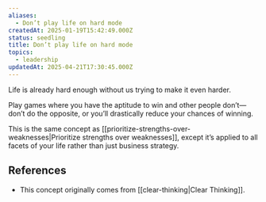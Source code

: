 ```yaml
---
aliases:
  - Don’t play life on hard mode
createdAt: 2025-01-19T15:42:49.000Z
status: seedling
title: Don’t play life on hard mode
topics:
  - leadership
updatedAt: 2025-04-21T17:30:45.000Z
---
```

Life is already hard enough without us trying to make it even harder.

Play games where you have the aptitude to win and other people don’t—don’t do the opposite, or you’ll drastically reduce your chances of winning.

This is the same concept as [[prioritize-strengths-over-weaknesses|Prioritize strengths over weaknesses]], except it’s applied to all facets of your life rather than just business strategy.

## References

- This concept originally comes from [[clear-thinking|Clear Thinking]].
